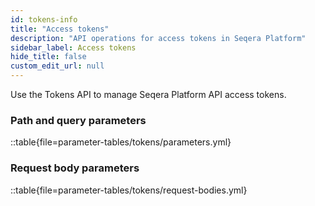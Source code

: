 ```yaml
---
id: tokens-info
title: "Access tokens"
description: "API operations for access tokens in Seqera Platform"
sidebar_label: Access tokens
hide_title: false
custom_edit_url: null
---
```



Use the Tokens API to manage Seqera Platform API access tokens. 

### Path and query parameters 

::table{file=parameter-tables/tokens/parameters.yml}

### Request body parameters 

::table{file=parameter-tables/tokens/request-bodies.yml}